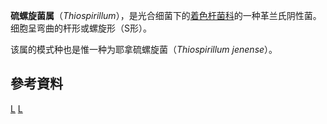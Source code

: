 {{Automatic taxobox
| taxon = Thiospirillum
| authority = Winogradsky，1888
| type_species = ''Thiospirillum jenense''
| type_species_authority = (Ehrenberg, 1838) Migula, 1900
}}
'''硫螺旋菌属'''（''Thiospirillum''），是光合细菌下的[[着色杆菌科|着色杆菌科]]的一种革兰氏阴性菌。细胞呈弯曲的杆形或螺旋形（S形）。

该属的模式种也是惟一种为耶拿硫螺旋菌（''Thiospirillum jenense''）。

==參考資料==
{{Reflist}}

{{Taxonbar}}
[[Category:1992年描述的分类群|L]]
[[Category:着色杆菌科|L]]